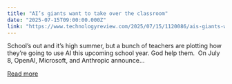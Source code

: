 ```yaml
---
title: "AI’s giants want to take over the classroom"
date: "2025-07-15T09:00:00.000Z"
link: "https://www.technologyreview.com/2025/07/15/1120086/ais-giants-want-to-take-over-the-classroom/"
---
```


School’s out and it’s high summer, but a bunch of teachers are plotting how they’re going to use AI this upcoming school year. God help them.&#160; On July 8, OpenAI, Microsoft, and Anthropic announce...

[Read more](https://www.technologyreview.com/2025/07/15/1120086/ais-giants-want-to-take-over-the-classroom/)
